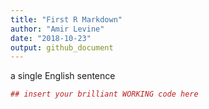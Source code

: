 ```yaml
---
title: "First R Markdown"
author: "Amir Levine"
date: "2018-10-23"
output: github_document
---
```


a single English sentence
```r
## insert your brilliant WORKING code here
```

